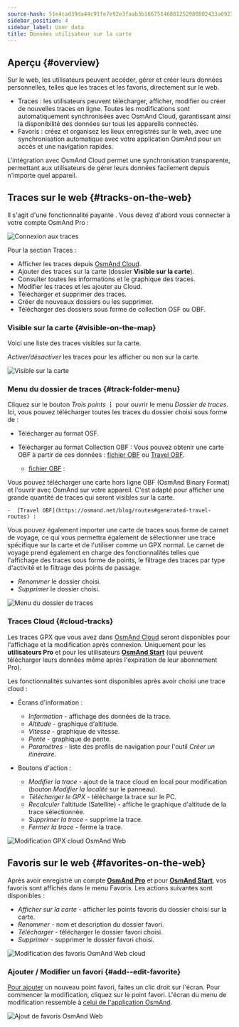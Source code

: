 ```yaml
---
source-hash: 51e4cad39da44c91fe7e92e3faab3b16675146881252980802433a6927bbe50c
sidebar_position: 4
sidebar_label: User data
title: Données utilisateur sur la carte
---
```



<InfoIncompleteArticle/>

## Aperçu {#overview}

Sur le web, les utilisateurs peuvent accéder, gérer et créer leurs données personnelles, telles que les traces et les favoris, directement sur le web.

- Traces : les utilisateurs peuvent télécharger, afficher, modifier ou créer de nouvelles traces en ligne. Toutes les modifications sont automatiquement synchronisées avec OsmAnd Cloud, garantissant ainsi la disponibilité des données sur tous les appareils connectés.
- Favoris : créez et organisez les lieux enregistrés sur le web, avec une synchronisation automatique avec votre application OsmAnd pour un accès et une navigation rapides.

L'intégration avec OsmAnd Cloud permet une synchronisation transparente, permettant aux utilisateurs de gérer leurs données facilement depuis n'importe quel appareil.

## Traces sur le web {#tracks-on-the-web}

Il s'agit d'une fonctionnalité payante <ProFeature/>. Vous devez d'abord vous connecter à votre compte OsmAnd Pro :

![Connexion aux traces](@site/static/img/web/track_loggin.png)

Pour la section Traces :

- Afficher les traces depuis [OsmAnd Cloud](#users-tracks-pro).
- Ajouter des traces sur la carte (dossier **Visible sur la carte**).
- Consulter toutes les informations et le graphique des traces.
- Modifier les traces et les ajouter au Cloud.
- Télécharger et supprimer des traces.
- Créer de nouveaux dossiers ou les supprimer.
- Télécharger des dossiers sous forme de collection OSF ou OBF.


### Visible sur la carte {#visible-on-the-map}

Voici une liste des traces visibles sur la carte.

_Activer/désactiver_ les traces pour les afficher ou non sur la carte.

![Visible sur la carte](@site/static/img/web/visible.png)


### Menu du dossier de traces {#track-folder-menu}

Cliquez sur le bouton *Trois points* **⋮** pour ouvrir le menu *Dossier de traces*. Ici, vous pouvez télécharger toutes les traces du dossier choisi sous forme de :

 - Télécharger au format OSF.
 - Télécharger au format Collection OBF :
  Vous pouvez obtenir une carte OBF à partir de ces données : [fichier OBF](https://osmand.net/docs/technical/osmand-file-formats/osmand-obf/) ou [Travel OBF](https://osmand.net/blog/routes#generated-travel-routes).

    -  [fichier OBF](https://osmand.net/docs/technical/osmand-file-formats/osmand-obf/) :

  Vous pouvez télécharger une carte hors ligne OBF (OsmAnd Binary Format) et l'ouvrir avec OsmAnd sur votre appareil. C'est adapté pour afficher une grande quantité de traces qui seront visibles sur la carte.

    -  [Travel OBF](https://osmand.net/blog/routes#generated-travel-routes) :

  Vous pouvez également importer une carte de traces sous forme de carnet de voyage, ce qui vous permettra également de sélectionner une trace spécifique sur la carte et de l'utiliser comme un GPX normal. Le carnet de voyage prend également en charge des fonctionnalités telles que l'affichage des traces sous forme de points, le filtrage des traces par type d'activité et le filtrage des points de passage.

- _Renommer_ le dossier choisi.
- _Supprimer_ le dossier choisi.

![Menu du dossier de traces](@site/static/img/web/collection.png)


### Traces Cloud {#cloud-tracks}

Les traces GPX que vous avez dans [OsmAnd Cloud](../personal/osmand-cloud.md) seront disponibles pour l'affichage et la modification après connexion. Uniquement pour les **utilisateurs Pro** <ProFeature/> et pour les utilisateurs [**OsmAnd Start**](../personal/osmand-cloud.md#osmand-start) (qui peuvent télécharger leurs données même après l'expiration de leur abonnement Pro).

Les fonctionnalités suivantes sont disponibles après avoir choisi une trace cloud :

- Écrans d'information :
  - *Information* - affichage des données de la trace.
  - *Altitude* - graphique d'altitude.
  - *Vitesse* - graphique de vitesse.
  - *Pente* - graphique de pente.
  - *Paramètres* - liste des profils de navigation pour l'outil *Créer un itinéraire*.

- Boutons d'action :
  - *Modifier la trace* - ajout de la trace cloud en local pour modification (bouton _Modifier la localité_ sur le panneau).
  - *Télécharger le GPX* - télécharge la trace sur le PC.
  - *Recalculer* l'altitude (Satellite) - affiche le graphique d'altitude de la trace sélectionnée.
  - *Supprimer la trace* - supprime la trace.
  - *Fermer la trace* - ferme la trace.

![Modification GPX cloud OsmAnd Web](@site/static/img/web/cloud_track.png)



## Favoris sur le web {#favorites-on-the-web}

Après avoir enregistré un compte [**OsmAnd Pro**](../personal/osmand-cloud.md#login) et pour [**OsmAnd Start**](../personal/osmand-cloud.md#osmand-start), vos favoris sont affichés dans le menu Favoris.
Les actions suivantes sont disponibles :

- *Afficher sur la carte* - afficher les points favoris du dossier choisi sur la carte.
- *Renommer* - nom et description du dossier favori.
- *Télécharger* - télécharger le dossier favori choisi.
- *Supprimer* - supprimer le dossier favori choisi.

![Modification des favoris OsmAnd Web cloud](@site/static/img/web/favorites.png)

### Ajouter / Modifier un favori {#add--edit-favorite}

[Pour ajouter](../personal/favorites.md#edit) un nouveau point favori, faites un clic droit sur l'écran. Pour commencer la modification, cliquez sur le point favori. L'écran du menu de modification ressemble à [celui de l'application OsmAnd](../personal/favorites.md#create).

![Ajout de favoris OsmAnd Web](@site/static/img/web/web_favorites_add.png)